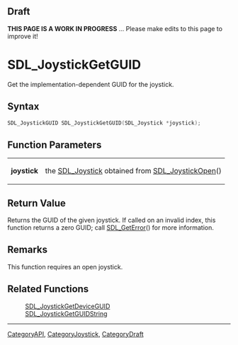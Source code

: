 
== Draft ==

'''THIS PAGE IS A WORK IN PROGRESS''' ... Please make edits to this page to improve it!
= SDL_JoystickGetGUID =

Get the implementation-dependent GUID for the joystick.

== Syntax ==

<syntaxhighlight lang='c'>
SDL_JoystickGUID SDL_JoystickGetGUID(SDL_Joystick *joystick);
</syntaxhighlight>

== Function Parameters ==

{|
|'''joystick'''
|the [[SDL_Joystick]] obtained from [[SDL_JoystickOpen]]()
|}

== Return Value ==

Returns the GUID of the given joystick. If called on an invalid index, this
function returns a zero GUID; call [[SDL_GetError]]() for more information.

== Remarks ==

This function requires an open joystick.

== Related Functions ==

:[[SDL_JoystickGetDeviceGUID]]
:[[SDL_JoystickGetGUIDString]]

----
[[CategoryAPI]], [[CategoryJoystick]], [[CategoryDraft]]


